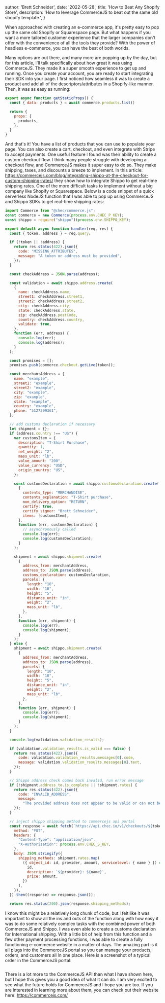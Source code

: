 
  author: 'Brett Schneider',
  date: '2022-05-28',
  title: 'How to Beat Any Shopify Store',
  description:
    'How to leverage CommerceJS to beat out the same old shopify template.',
}


When approached with creating an e-commerce app, it's pretty easy to pop up the
same old Shopify or Squarespace page. But what happens if you want a more
tailored customer experience that the larger companies don't offer with the
convenience of all the tools they provide? With the power of headless
e-commerce, you can have the best of both worlds.

Many options are out there, and many more are popping up by the day, but for
this article, I'll talk specifically about how great it was using CommerceJS.
They made it a super smooth experience to get up and running. Once you create
your account, you are ready to start integrating their SDK into your page. I
first noticed how seamless it was to create a product and add all of the
descriptors/attributes in a Shopify-like manner. Then, it was as easy as
running:

```js
export async function getStaticProps() {
  const { data: products } = await commerce.products.list()

  return {
    props: {
      products,
    },
  }
}
```

And that's it! You have a list of products that you can use to populate your
page. You can also create a cart, checkout, and even integrate with Stripe to
accept payments. One useful feature I found was their
ability to create a custom checkout flow. I think many people struggle with developing a checkout flow, and CommerceJS makes it super easy to do
so. They make shipping, taxes, and discounts a breeze to implement. In this
article:
https://commercejs.com/blog/integrating-shippo-at-the-checkout-for-custom-shipping-rates/
they show how to integrate Shippo to get real-time shipping rates. One of the
more difficult tasks to implement without a big company like Shopify or
Squarespace. Below is a code snippet of a quick serverless NodeJS function that
I was able to pop up using CommerceJS and Shippo SDKs to get real-time shipping
rates:

```js
import Commerce from "@chec/commerce.js";
const commerce = new Commerce(process.env.CHEC_P_KEY);
const shippo = require("shippo")(process.env.SHIPPO_KEY);

export default async function handler(req, res) {
  const { token, address } = req.query;

  if (!token || !address) {
    return res.status(422).json({
      code: "MISSING_ATTRIBUTES",
      message: "A token or address must be provided",
    });
  }

  const checkAddress = JSON.parse(address);

  const validation = await shippo.address.create(
    {
      name: checkAddress.name,
      street1: checkAddress.street1,
      street2: checkAddress.street2,
      city: checkAddress.city,
      state: checkAddress.state,
      zip: checkAddress.postCode,
      country: checkAddress.country,
      validate: true,
    },
    function (err, address) {
      console.log(err);
      console.log(address);
    }
  );

  const promises = [];
  promises.push(commerce.checkout.getLive(token));

  const merchantAddress = {
    name: "example",
    street1: "example",
    street2: "example",
    city: "example",
    zip: "example",
    state: "example",
    country: "example",
    phone: "5127399361",
  };

  // add customs declaration if necessary
  let shipment = {};
  if (address.country !== "US") {
    var customsItem = {
      description: "T-Shirt Purchase",
      quantity: 1,
      net_weight: "2",
      mass_unit: "lb",
      value_amount: "200",
      value_currency: "USD",
      origin_country: "US",
    };

    const customsDeclaration = await shippo.customsdeclaration.create(
      {
        contents_type: "MERCHANDISE",
        contents_explanation: "T-Shirt purchase",
        non_delivery_option: "RETURN",
        certify: true,
        certify_signer: "Brett Schneider",
        items: [customsItem],
      },
      function (err, customsDeclaration) {
        // asynchronously called
        console.log(err);
        console.log(customsDeclaration);
      }
    );

    shipment = await shippo.shipment.create(
      {
        address_from: merchantAddress,
        address_to: JSON.parse(address),
        customs_declaration: customsDeclaration,
        parcels: {
          length: "10",
          width: "10",
          height: "5",
          distance_unit: "in",
          weight: "2",
          mass_unit: "lb",
        },
      },
      function (err, shipment) {
        console.log(err);
        console.log(shipment);
      }
    );
  } else {
    shipment = await shippo.shipment.create(
      {
        address_from: merchantAddress,
        address_to: JSON.parse(address),
        parcels: {
          length: "10",
          width: "10",
          height: "5",
          distance_unit: "in",
          weight: "2",
          mass_unit: "lb",
        },
      },
      function (err, shipment) {
        console.log(err);
        console.log(shipment);
      }
    );
  }

  console.log(validation.validation_results);

  if (validation.validation_results.is_valid === false) {
    return res.status(422).json({
      code: validation.validation_results.messages[0].code,
      message: validation.validation_results.messages[0].text,
    });
  }

  // Shippo address check comes back invalid, run error message
  if (!shipment.address_to.is_complete || !shipment.rates) {
    return res.status(422).json({
      code: "INVALID_ADDRESS",
      message:
        "The provided address does not appear to be valid or can not be shipped to",
    });
  }

  // inject shippo shipping method to commercejs api portal
  const response = await fetch(`https://api.chec.io/v1/checkouts/${token}`, {
    method: "PUT",
    headers: {
      "Content-Type": "application/json",
      "X-Authorization": process.env.CHEC_S_KEY,
    },
    body: JSON.stringify({
      shipping_methods: shipment.rates.map(
        ({ object_id: id, provider, amount, servicelevel: { name } }) => ({
          id,
          description: `${provider}: ${name}`,
          price: amount,
        })
      ),
    }),
  }).then((response) => response.json());

  return res.status(200).json(response.shipping_methods);
```

I know this might be a relatively long chunk of code, but I felt like it was
important to show all the ins and outs of the function along with how easy it
was to do some relatively complex tasks with the combined power of both
CommerceJS and Shippo. I was even able to create a customs declaration for
International shipping. With a little bit of help from this function and a few
other payment processing functions, I was able to create a fully functioning
e-commerce website in a matter of days. The amazing part is it all plugs into
the CommerceJS portal so you can manage your products, orders, and customers all
In one place. Here is a screenshot of a typical order in the CommerceJS portal:

<Image src={commerceOrder} alt="" />

There is a lot more to the CommerceJS API than what I have shown here, but I
hope this gives you a good idea of what it can do. I am very excited to see
what the future holds for CommerceJS and I hope you are too. If you are
interested in learning more about them, you can check out their website
here: https://commercejs.com/

